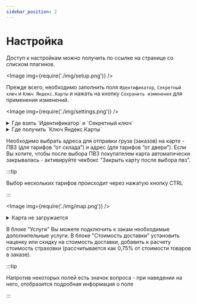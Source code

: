 ```yaml
---
sidebar_position: 2
---
```



# Настройка

Доступ к настройкам можно получить по ссылке на странице со списком плагинов.

<Image img={require('./img/setup.png')} />

Прежде всего, необходимо заполнить поля `Идентификатор`, `Секретный ключ` и `Ключ Яндекс.Карты` и нажать на кнопку
`Сохранить изменения` для применения изменений.

<Image img={require('./img/settings.png')} />

<details>
    <summary>Где взять `Идентификатор` и `Секретный ключ`</summary>

    Необходимо перейти на страницу [Интеграции](https://lk.cdek.ru/integration) в ЛК СДЭК
    <Image img={require('./img/int.png')} />
    И скопировать ключи из соответствующих полей.
    <Image img={require('./img/keys.png')} />

</details>

<details>
    <summary>Где получить `Ключ Яндекс.Карты`</summary>

    Зайдите на страницу Кабинета Разработчика и нажмите кнопку Получить ключ. Во всплывающем окне выберите сервис
    «JavaScript API и HTTP Геокодер».

    :::note

    Может пройти до 1 часа после последних изменений до того, как ключ начнет работать.

    :::

    После заполнения формы появится надпись «Сервис успешно подключен». Созданный ключ будет доступен в разделе «Ключи».
    Его необходимо использовать в дальнейшем при подключении API.

    :::warning

    Обязательно задайте параметр HTTP Referrer равный адресу вашего сайта для ключа.

    Подробнее можно прочитать на странице https://yandex.ru/dev/jsapi30/doc/ru/limit

    :::
</details>

Необходимо выбрать адреса для отправки груза (заказов) на карте - ПВЗ (для тарифов “от склада”) и адрес (для тарифов “от двери”).
Если Вы хотите, чтобы после выбора ПВЗ покупателем карта автоматически закрывалась - активируйте чекбокс "Закрыть карту после выбора пвз".

:::tip

Выбор нескольких тарифов происходит через нажатую кнопку CTRL

:::

<Image img={require('./img/map.png')} />

<details>
    <summary>Карта не загружается</summary>

    <Image img={require('./img/yandex.png')} />

    Пожалуйста, проверьте ключ карты Яндекс и настройки HTTP Referrer.
    Также попробуйте подождать до 1 часа после последних изменений на стороне Яндекса.

    Если проблема сохраняется, пожалуйста, обратитесь в [техподдержку](mailto:integrator@cdek.ru).

</details>

В блоке "Услуги" Вы можете подключить к закам необходимые дополнительные услуги.
В блоке "Cтоимость доставки" установить наценку или скидку на стоимость доставки, добавить к расчету стоимость страховки (рассчитывается как 0,75% от стоимости товаров в заказе).

:::tip

Напротив некоторых полей есть значок вопроса - при наведении на него, отобразится подробная информация о поле

:::
